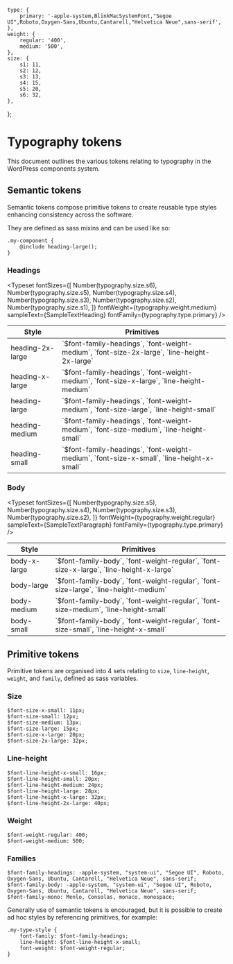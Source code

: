
<Meta title="Tokens/Typography" name="page" />
 
	type: {
		primary: '-apple-system,BlinkMacSystemFont,"Segoe UI",Roboto,Oxygen-Sans,Ubuntu,Cantarell,"Helvetica Neue",sans-serif',
	},
	weight: {
		regular: '400',
		medium: '500',
	},
	size: {
		s1: 11,
		s2: 12,
		s3: 13,
		s4: 15,
		s5: 20,
		s6: 32,
	},
};
 
 
# Typography tokens

This document outlines the various tokens relating to typography in the WordPress components system.

## Semantic tokens

Semantic tokens compose primitive tokens to create reusable type styles enhancing consistency across the software.

They are defined as sass mixins and can be used like so:

```
.my-component {
	@include heading-large();
}
```

### Headings

<Typeset
	fontSizes={[
		Number(typography.size.s6),
		Number(typography.size.s5),
		Number(typography.size.s4),
		Number(typography.size.s3),
		Number(typography.size.s2),
		Number(typography.size.s1),
	]}
	fontWeight={typography.weight.medium}
	sampleText={SampleTextHeading}
	fontFamily={typography.type.primary}
/>

<table>
	<thead>
		<tr>
			<th>Style</th>
			<th>Primitives</th>
		</tr>
	</thead>
	<tbody>
		<tr>
			<td>heading-2x-large</td>
			<td>`$font-family-headings`, `font-weight-medium`, `font-size-2x-large`, `line-height-2x-large`</td>
		</tr>
		<tr>
			<td>heading-x-large</td>
			<td>`$font-family-headings`, `font-weight-medium`, `font-size-x-large`, `line-height-medium`</td>
		</tr>
		<tr>
			<td>heading-large</td>
			<td>`$font-family-headings`, `font-weight-medium`, `font-size-large`, `line-height-small`</td>
		</tr>
		<tr>
			<td>heading-medium</td>
			<td>`$font-family-headings`, `font-weight-medium`, `font-size-medium`, `line-height-small`</td>
		</tr>
		<tr>
			<td>heading-small</td>
			<td>`$font-family-headings`, `font-weight-medium`, `font-size-x-small`, `line-height-x-small`</td>
		</tr>
	</tbody>
</table>

### Body

<Typeset
	fontSizes={[
		Number(typography.size.s5),
		Number(typography.size.s4),
		Number(typography.size.s3),
		Number(typography.size.s2),
	]}
	fontWeight={typography.weight.regular}
	sampleText={SampleTextParagraph}
	fontFamily={typography.type.primary}
/>

<table>
	<thead>
		<tr>
			<th>Style</th>
			<th>Primitives</th>
		</tr>
	</thead>
	<tbody>
		<tr>
			<td>body-x-large</td>
			<td>`$font-family-body`, `font-weight-regular`, `font-size-x-large`, `line-height-x-large`</td>
		</tr>
		<tr>
			<td>body-large</td>
			<td>`$font-family-body`, `font-weight-regular`, `font-size-large`, `line-height-medium`</td>
		</tr>
		<tr>
			<td>body-medium</td>
			<td>`$font-family-body`, `font-weight-regular`, `font-size-medium`, `line-height-small`</td>
		</tr>
		<tr>
			<td>body-small</td>
			<td>`$font-family-body`, `font-weight-regular`, `font-size-small`, `line-height-x-small`</td>
		</tr>
	</tbody>
</table>

## Primitive tokens
 
Primitive tokens are organised into 4 sets relating to `size`, `line-height`, `weight`, and `family`, defined as sass variables.

### Size
```
$font-size-x-small: 11px;
$font-size-small: 12px;
$font-size-medium: 13px;
$font-size-large: 15px;
$font-size-x-large: 20px;
$font-size-2x-large: 32px;
```

### Line-height

```
$font-line-height-x-small: 16px;
$font-line-height-small: 20px;
$font-line-height-medium: 24px;
$font-line-height-large: 28px;
$font-line-height-x-large: 32px;
$font-line-height-2x-large: 40px;
```

### Weight

```
$font-weight-regular: 400;
$font-weight-medium: 500;
```

### Families

```
$font-family-headings: -apple-system, "system-ui", "Segoe UI", Roboto, Oxygen-Sans, Ubuntu, Cantarell, "Helvetica Neue", sans-serif;
$font-family-body: -apple-system, "system-ui", "Segoe UI", Roboto, Oxygen-Sans, Ubuntu, Cantarell, "Helvetica Neue", sans-serif;
$font-family-mono: Menlo, Consolas, monaco, monospace;
```

Generally use of semantic tokens is encouraged, but it is possible to create ad hoc styles by referencing primitives, for example:

```
.my-type-style {
	font-family: $font-family-headings;
	line-height: $font-line-height-x-small;
	font-weight: $font-weight-regular;
}
```
